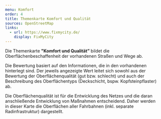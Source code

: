 ```yaml
---
menu: Komfort
order: 4
title: Themenkarte Komfort und Qualität
sources: OpenStreetMap
links:
  - url: https://www.fixmycity.de/
    display: FixMyCity
---
```

Die Themenkarte **"Komfort und Qualität”** bildet die Oberflächenbeschaffenheit der vorhandenen Straßen und Wege ab.&#x20;

Die Bewertung basiert auf den Informationen, die in den vorhandenen <TextLinkArrow href="https://www.openstreetmap.org/#map=14/52.3436/13.6271" display="OpenStreetMap" external /> hinterlegt sind. Der jeweils angezeigte Wert leitet sich sowohl aus der Bewertung der Oberflächenqualität (gut bzw. schlecht) und auch der Beschreibung des Oberflächentyps (Deckschicht, bspw. Kopfsteinpflaster) ab.

Die Oberflächenqualität ist für die Entwicklung des Netzes und die daran anschließende Entwicklung von Maßnahmen entscheidend. Daher werden in dieser Karte die Oberflächen aller Fahrbahnen (inkl. separate Radinfrastruktur) dargestellt.&#x20;
